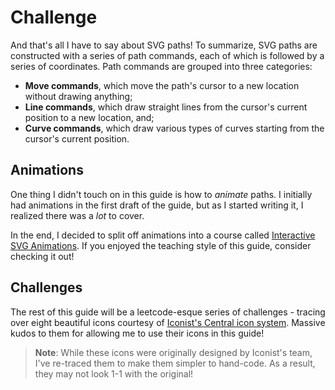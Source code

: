 
<PageSection index={0}>

# Challenge

And that's all I have to say about SVG paths! To summarize, SVG paths are constructed with a series of path commands, each of which is followed by a series of coordinates. Path commands are grouped into three categories:

- **Move commands**, which move the path's cursor to a new location without drawing anything;
- **Line commands**, which draw straight lines from the cursor's current position to a new location, and;
- **Curve commands**, which draw various types of curves starting from the cursor's current position.

## Animations

One thing I didn't touch on in this guide is how to _animate_ paths. I initially had animations in the first draft of the guide, but as I started writing it, I realized there was a _lot_ to cover.

In the end, I decided to split off animations into a course called [Interactive SVG Animations](https://svg-animations.how). If you enjoyed the teaching style of this guide, consider checking it out!

</PageSection>

<PageSection index={1}>

## Challenges

The rest of this guide will be a leetcode-esque series of challenges - tracing over eight beautiful icons courtesy of [Iconist's Central icon system](https://iconists.co/central). Massive kudos to them for allowing me to use their icons in this guide!

> **Note**: While these icons were originally designed by Iconist's team, I've re-traced them to make them simpler to hand-code. As a result, they may not look 1-1 with the original!

<Svg size={20}>
  <IconList />
</Svg>

</PageSection>

<PageSection index={2}>

<Svg>
  <PracticeQuestion questionKey="cursor" />
</Svg>

<Editor questionKey="cursor" />

</PageSection>

<PageSection index={3}>

<Svg>
  <PracticeQuestion questionKey="arrow" />
</Svg>

<Editor questionKey="arrow" />

</PageSection>

<PageSection index={4}>

<Svg>
  <PracticeQuestion questionKey="moon" />
</Svg>

<Editor questionKey="moon" />

</PageSection>

<PageSection index={5}>

<Svg>
  <PracticeQuestion questionKey="umbrella" />
</Svg>

<Editor questionKey="umbrella" />

</PageSection>

<PageSection index={6}>

<Svg>
  <PracticeQuestion questionKey="bell" />
</Svg>

<Editor questionKey="bell" />

</PageSection>

<PageSection index={7}>

<Svg>
  <PracticeQuestion questionKey="clock" />
</Svg>

<Editor questionKey="clock" />

</PageSection>

<PageSection index={8}>

<Svg>
  <PracticeQuestion questionKey="shield" />
</Svg>

<Editor questionKey="shield" />

</PageSection>

<PageSection index={9}>

<Svg>
  <PracticeQuestion questionKey="eye" />
</Svg>

<Editor questionKey="eye" />

</PageSection>
